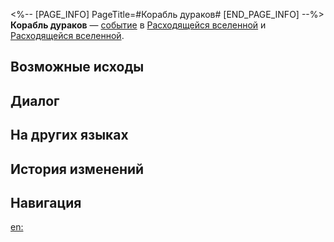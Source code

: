 <%-- [PAGE_INFO]
PageTitle=#Корабль дураков#
[END_PAGE_INFO] --%>
{{Дополнить}}
{{ВВ Событие Инфобокс
|id                 = 24101
|Название           = 
|Изображение        = Событие ВВ Корабль дураков.png
|Испытание_в_вв     = 
|Испытание_в_рое    = 
|Испытание_в_зиш    = 
|Испытание_в_рв     = Неизвестно
|Испытание_в_облнеп = Неизвестно
|Требования         = 
|Пред               = 
|След               = 
|Упоминания         = 
|Порядок            = 008
|Порядок_рв         = 132
}}
'''Корабль дураков''' — [[Расходящаяся вселенная/События|событие]] в [[Расходящаяся вселенная|Расходящейся вселенной]] и [[Расходящаяся вселенная|Расходящейся вселенной]].

==Возможные исходы==
{{Возможные исходы
|Выбор_1 = Шутка о злобной маске
|Результат_1 = Получить диковину, которая приносит улыбки.
|Режимы_1  = рв

|Выбор_2 = Шутка о нелепой маске
|Результат_2 = Получить 500 комических фрагментов.

|Выбор_3 = Шутка о маскарадной маске
|Результат_3 = Получить уравнение, которое описывает радость.
|Режимы_3  = рв

|Выбор_4 = Шутка о лисьей маске
|Результат_4 = Получить 3 диковены 2-3★.

|Выбор_5 = Шутка о цельной маске
|Результат_5 = Получить множество космических фрагментов.

|Выбор_6 = Шутка о сломанной маске
|Результат_6 = Получить благословение 5★.
|Режимы_6  = рв

|Выбор_7 = Шутка о злобной маске
|Результат_7 = Получить компонент уничтожения.
|Режимы_7  = облнеп

|Выбор_8 = Шутка о маскарадной маске
|Результат_8 = Получить скипетр с императорского бала.
|Режимы_8  = облнеп

|Выбор_9 = Шутка о сломанной маске
|Результат_9 = Получить причудливый скипитр 3★.
|Режимы_9  = облнеп
}}

==Диалог==
{{Диалог Начало}}
:{{tx}}
{{Диалог Конец}}

==На других языках==
{{На других языках
|en   = Ship of Fools
|zhs  = 愚人船
|zht  = 愚人船
|ja   = {{Rubi|阿呆船|あほうせん}}
|ko   = 우인선
|es   = El barco de los Bufones
|fr   = Vaisseau des Fous
|ru   = Корабль дураков
|th   = เรือคนเขลา
|vi   = Thuyền Kẻ Ngốc
|de   = Das Narrenschiff
|id   = Kapal Masked Fools
|pt   = Navio dos Tolos
}}

==История изменений==
{{История изменений|3.5}}

==Навигация==
{{События ВВ Навбокс}}

[[en:]]